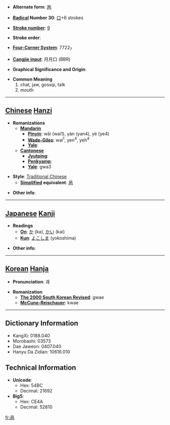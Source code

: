 * '''Alternate form''': [[呙]]

* '''[[Wiktionary:Chinese radical index| Radical]] Number 30''': [[Wiktionary:Chinese radical index 口|口]]+6 strokes

* '''[[Wiktionary:Chinese total strokes index|Stroke number]]''': [[Wiktionary:Chinese total strokes index 9|9]]

* '''Stroke order''': 

* '''[[Wiktionary:Chinese four corner index|Four-Corner System]]''': 7722<sub>7</sub>

* '''[[Wiktionary:Chinese Cangjie index|Cangjie input]]''': 月月口 (BBR)

* '''Graphical Significance and Origin''': 

* '''Common Meaning'''
*#chat, jaw, gossip, talk
*# mouth


----

== [[Chinese]] [[Hanzi]] ==

* '''Romanizations'''
** '''[[Mandarin]]'''
*** '''[[Pinyin]]''': wāi (wai1), yàn (yan4), yè (ye4)
*** '''[[Wade-Giles]]''': wai<sup>1</sup>, yen<sup>4</sup>, yeh<sup>4</sup>
*** '''[[Yale]]''': 
** '''[[Cantonese]]'''
*** '''[[Jyutping]]''':
*** '''[[Penkyamp]]''': 
*** '''[[Yale]]''': gwa3

* '''Style''': [[Traditional Chinese]] 
** '''[[Simplified Chinese|Simplified]] equivalent''': [[呙]]

* '''Other info''': 

----

== [[Japanese]] [[Kanji]] ==

* '''Readings'''
** '''[[On]]''': [[か]] (ka), [[かい]] (kai)
** '''[[Kun]]''': [[よこしま]] (yokoshima)

* '''Other info''':  

----

== [[Korean]] [[Hanja]] ==

* '''Pronunciation''': 괘

* '''Romanization'''
** '''[[The 2000 South Korean Revised Romanization|The 2000 South Korean Revised]]''': gwae
** '''[[McCune-Reischauer]]''': kwae

----

== Dictionary Information ==

* KangXi: 0188.040
* Morobashi: 03573
* Dae Jaweon: 0407.040
* Hanyu Da Zidian: 10616.010

== Technical Information ==

* '''Unicode''':
** Hex: 54BC
** Decimal: 21692
* '''Big5''':
** Hex: CE4A
** Decimal: 52810

[[fr:咼]]